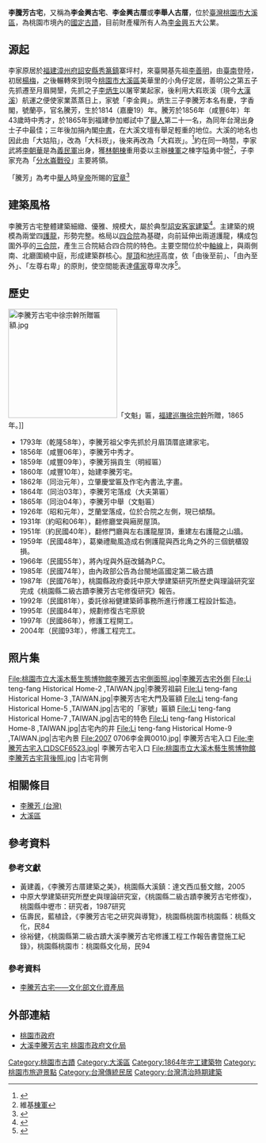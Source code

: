 {{coord|24.8907724546631|N|121.2956785842|E|format=dms|display=title}}
{{tw monument
|name       = 李騰芳古宅
|formername = 李舉人古厝
|image      = 古宅廳堂.jpg
|imagename  = 李騰芳古宅廳堂
|othername  = 李舉人古厝
|formalname = 李騰芳古宅
|level      = [[台灣古蹟列表#二級古蹟|國定古蹟]]
|class      = 宅第
|time       = {{QIN}}[[咸豐|咸豐]]十年(1860年)
|location   = {{flagicon|ROC}}[[桃園市|桃園市]][[大溪區|大溪區]]月眉里月眉路34號
|open       = 週二至週日09:00~17:00
|cost       = 免費
|website    = 
|reg_url    = https://nchdb.boch.gov.tw/assets/overview/monument/19850819000052
}}
'''李騰芳古宅'''，又稱為'''李金興古宅'''、'''李金興古厝'''或'''李舉人古厝'''，位於[[臺灣|臺灣]][[桃園市|桃園市]][[大溪區|大溪區]]，為桃園市境內的[[國定古蹟|國定古蹟]]，目前財產權所有人為[[李金興|李金興]]五大公業。

== 源起 ==
李家原居於[[福建|福建]][[漳州府|漳州府]][[詔安縣|詔安縣]][[秀篆鎮|秀篆鎮]]寨坪村，來臺開基先祖[[李善明|李善明]]，由[[臺南市|臺南]]登陸，初居[[楊梅區|楊梅]]，之後輾轉來到現今[[桃園市|桃園市]][[大溪區|大溪區]]美華里的小角仔定居，善明公之第五子先抓遷至月眉開墾，先抓之子[[李炳生|李炳生]]以屠宰業起家，後利用大嵙崁溪（現今[[大漢溪|大漢溪]]）航運之便使家業蒸蒸日上，家號「李金興」。炳生三子李騰芳本名有慶，字香閣，號蘭亭，官名騰芳，生於1814（嘉慶19）年。騰芳於1856年（咸豐6年）年43歲時中秀才，於1865年到福建參加鄉試中了[[舉人|舉人]]第二十一名，為同年台灣出身士子中最佳；三年後加捐內閣[[中書|中書]]，在大溪文壇有舉足輕重的地位。大溪的地名也因此由「大姑陷」，改為「大科崁」，後來再改為「大嵙崁」。<ref>{{cite web
|url         = http://fcu.org.tw/~s92a0173/tour/940612leeturnfun/leeturnfun.htm 
|title       = 李騰芳古厝
|work        = 津津小築
|archiveurl  = https://web.archive.org/web/20090122194858/http://fcu.org.tw/~s92a0173/tour/940612leeturnfun/leeturnfun.htm
|archivedate = 2009-01-22
|dead-url    = yes
}}</ref>約在同一時間，李家武將[[李朝華|李朝華]]是為[[義軍|義民軍]]出身，獲[[林朝棟|林朝棟]]重用委以主辦[[棟軍|棟軍]]之棟字隘勇中營<ref>維基[[棟軍|棟軍]]</ref>，子李家充為「[[分水崙戰役|分水崙戰役]]」主要將領。

「騰芳」為考中[[舉人|舉人]]時[[皇帝|皇帝]]所賜的[[官章|官章]]<ref>{{cite web
|title = 李騰芳古宅 建築導覽摺頁
|url = https://www.tycg.gov.tw/uploaddowndoc?file=wooden05/201905241317470.pdf&filedisplay=%E6%9D%8E%E9%A8%B0%E8%8A%B3%E5%8F%A4%E5%AE%85%E6%91%BA%E9%A0%81.pdf&flag=doc
|publisher = 桃園市立大溪木藝生態博物館
|format = pdf
|access-date = 2021-12-28
|archive-date = 2020-05-25
|archive-url = https://web.archive.org/web/20200525230750/https://www.tycg.gov.tw/uploaddowndoc?file=wooden05%2F201905241317470.pdf&filedisplay=%E6%9D%8E%E9%A8%B0%E8%8A%B3%E5%8F%A4%E5%AE%85%E6%91%BA%E9%A0%81.pdf&flag=doc
|dead-url = no
}}</ref>

== 建築風格 ==
李騰芳古宅整體建築細緻、優雅、規模大，屬於典型[[詔安|詔安]][[客家|客家]][[建築|建築]]<ref>{{cite web
|url         = https://travel.tycg.gov.tw/zh-tw/Travel/Attraction/411
|publisher   = 桃園市政府觀光旅遊局
|title       = 李騰芳古厝
|work        = 桃園觀光導覽網
|archiveurl  = https://web.archive.org/web/20180302154149/https://travel.tycg.gov.tw/zh-tw/Travel/Attraction/411
|archivedate = 2018-03-02}}</ref>。主建築的規模為兩堂四[[厢房|護龍]]，形勢完整。格局以[[四合院|四合院]]為基礎，向前延伸出兩道護龍，構成包圍外亭的[[三合院|三合院]]，產生三合院結合四合院的特色。主要空間位於中[[軸線|軸線]]上，與兩側南、北廳圍繞中庭，形成建築群核心。[[屋頂|屋頂]]和[[地坪|地坪]]高度，依「由後至前」、「由內至外」、「左尊右卑」的原則，使空間能表達[[儒家|儒家]]尊卑次序<ref>{{cite web
|url       = https://wem.tycg.gov.tw/home.jsp?id=6&parentpath=0%2C1&mcustomize=museums_view.jsp&dataserno=201904210005
|publisher       = 桃園市立大溪木藝生態博物館
|title       = 李騰芳古厝
|work       = 桃園市立大溪木藝生態博物館
|access-date       = 2020-02-24
|archive-date       = 2020-05-25
|archive-url       = https://web.archive.org/web/20200525230802/https://wem.tycg.gov.tw/home.jsp?id=6&parentpath=0%2C1&mcustomize=museums_view.jsp&dataserno=201904210005
|dead-url       = no
}}</ref>。

==歷史==
[[File:李騰芳古宅中徐宗幹所贈匾額.jpg|220px]]「文魁」匾，[[福建巡撫|福建巡撫]][[徐宗幹|徐宗幹]]所贈，1865年。]]
*1793年（乾隆58年），李騰芳祖父李先抓於月眉頂厝底建家宅。
*1856年（咸豐06年），李騰芳中秀才。
*1859年（咸豐09年），李騰芳捐貢生（明經匾）
*1860年（咸豐10年），始建李騰芳宅。
*1862年（同治元年），立肇慶堂匾及作宅內書法,字畫。
*1864年（同治03年），李騰芳宅落成（大夫第匾）
*1865年（同治04年），李騰芳中舉（文魁匾）
*1926年（昭和元年），芝蘭堂落成，位於合院之左側，現已傾頹。
*1931年（約昭和06年），翻修廳堂與廂房屋頂。
*1951年（約民國40年），翻修門廳與左右護龍屋頂，重建左右護龍之山牆。
*1959年（民國48年），葛樂禮颱風造成右側護龍與西北角之外的三個銃櫃毀損。
*1966年（民國55年），將內埕與外庭改鋪為P.C。
*1985年（民國74年），由內政部公告為台閩地區國定第二級古蹟
*1987年（民國76年），桃園縣政府委託中原大學建築研究所歷史與理論研究室完成《桃園縣二級古蹟李騰芳古宅修復研究》報告。
*1992年（民國81年），委託徐裕健建築師事務所進行修護工程設計監造。
*1995年（民國84年），規劃修復古宅原貌
*1997年（民國86年），修護工程開工。
*2004年（民國93年），修護工程完工。

== 照片集 ==
<gallery>
File:桃園市立大溪木藝生態博物館李騰芳古宅側面照.jpg|李騰芳古宅外側
File:Li teng-fang Historical Home-2 ,TAIWAN.jpg|李騰芳祖嗣
File:Li teng-fang Historical Home-3 ,TAIWAN.jpg|李騰芳古宅大門及匾額
File:Li teng-fang Historical Home-5 ,TAIWAN.jpg|古宅的「家號」匾額
File:Li teng-fang Historical Home-7 ,TAIWAN.jpg|古宅的特色
File:Li teng-fang Historical Home-8 ,TAIWAN.jpg|古宅內的井
File:Li teng-fang Historical Home-9 ,TAIWAN.jpg|古宅內景
File:2007 0706李金興0010.jpg| 李騰芳古宅入口
File:李騰芳古宅入口DSCF6523.jpg| 李騰芳古宅入口
File:桃園市立大溪木藝生態博物館李騰芳古宅背後照.jpg |古宅背側
</gallery>

==相關條目==
*[[李騰芳_(台灣)|李騰芳 (台灣)]]
*[[大溪區|大溪區]]

==參考資料==
===參考文獻===
*黃建義，《李騰芳古厝建築之美》，桃園縣大溪鎮：達文西瓜藝文館，2005
*中原大學建築研究所歷史與理論研究室，《桃園縣二級古蹟李騰芳古宅修復》，桃園縣中壢市：研究者，1987研究
*伍壽民，藍植詮，《李騰芳古宅之研究與導覽》，桃園縣桃園市桃園縣：桃縣文化，民84
*徐裕健，《桃園縣第二級古蹟大溪李騰芳古宅修護工程工作報告書暨施工紀錄》，桃園縣桃園市：桃園縣文化局，民94
===參考資料===
{{reflist}}
*[https://nchdb.boch.gov.tw/assets/advanceSearch/monument/19850819000052 李騰芳古宅——文化部文化資產局] {{Wayback|url=https://nchdb.boch.gov.tw/assets/advanceSearch/monument/19850819000052 |date=20200525230803 }}

==外部連結==
{{Commonscat|Li Teng-Fang Historical Home, Taoyuan}}
* [http://www.tycg.gov.tw 桃園市政府] {{Wayback|url=http://www.tycg.gov.tw/ |date=20131206075743 }}
* [https://culture.tycg.gov.tw/home.jsp?id=144&parentpath=0%2C130%2C133&mcustomize=onemessages_view.jsp&dataserno=201607110037&aplistdn=ou=data,ou=chculture3,ou=chculture,ou=ap_root,o=tycg,c=tw&toolsflag=Y 大溪李騰芳古宅 桃園市政府文化局] {{Wayback|url=https://culture.tycg.gov.tw/home.jsp?id=144&parentpath=0%2C130%2C133&mcustomize=onemessages_view.jsp&dataserno=201607110037&aplistdn=ou=data,ou=chculture3,ou=chculture,ou=ap_root,o=tycg,c=tw&toolsflag=Y |date=20200525230814 }}

{{台灣國定古蹟}}
{{桃園市文化資產}}

[[Category:桃園市古蹟|Category:桃園市古蹟]]
[[Category:大溪區|Category:大溪區]]
[[Category:1864年完工建築物|Category:1864年完工建築物]]
[[Category:桃園市旅遊景點|Category:桃園市旅遊景點]]
[[Category:台灣傳統民居|Category:台灣傳統民居]]
[[Category:台灣清治時期建築|Category:台灣清治時期建築]]